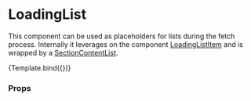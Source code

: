 

<Meta
  title="Components/Loading/SectionContentListLoading"
  component={SectionContentListLoading}
/>

# LoadingList

This component can be used as placeholders for lists during the fetch process.
Internally it leverages on the component [LoadingListItem](/docs/components-loading-loadinglistitem--default-story) and is wrapped by a [SectionContentList](/docs/components-section-sectioncontentlist--default-story).


<Canvas>
  <Story
    name="Default"
    args={{
      numberOfItems: 3,
    }}
  >
    {Template.bind({})}
  </Story>
</Canvas>

### Props

<ArgsTable story="Default" />
